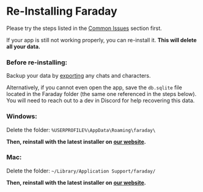 # Re-Installing Faraday

Please try the steps listed in the [Common Issues](https://docs.faraday.dev/issues) section first.

If your app is still not working properly, you can re-install it. **This will delete all your data.**

### Before re-installing:

Backup your data by [exporting](https://docs.faraday.dev/faq/import-export) any chats and characters.

Alternatively, if you cannot even open the app, save the `db.sqlite` file located in the Faraday folder (the same one referenced in the steps below). You will need to reach out to a dev in Discord for help recovering this data.

### Windows:

Delete the folder: `%USERPROFILE%\AppData\Roaming\faraday\`

**Then, reinstall with the latest installer on [our website](https://faraday.dev).**

### Mac:

Delete the folder: `~/Library/Application Support/faraday/`

**Then, reinstall with the latest installer on [our website](https://faraday.dev).**
